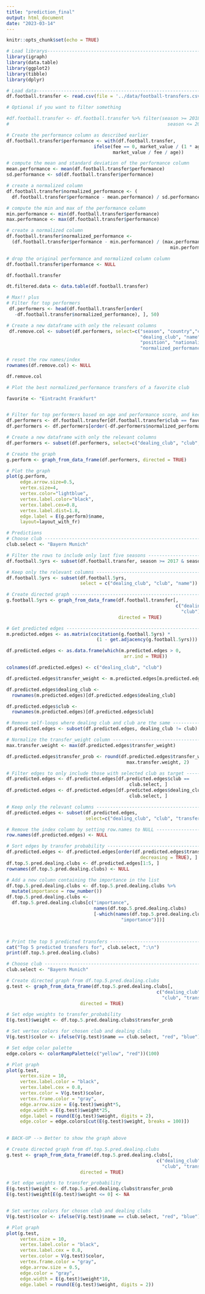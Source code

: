 ```yaml
---
title: "prediction_final"
output: html_document
date: "2023-03-14"
---
```


```r
knitr::opts_chunk$set(echo = TRUE)
```


```r
# Load librarys-----------------------------------------------------------------
library(igraph)
library(data.table)
library(ggplot2)
library(tibble)
library(dplyr)
```

```r
# Load data---------------------------------------------------------------------
df.football.transfer <- read.csv(file = '../data/football-transfers.csv')
```

```r
# Optional if you want to filter something

#df.football.transfer <- df.football.transfer %>% filter(season >= 2018 &
#                                                          season <= 2021)

```

```r

# Create the performance column as described earlier
df.football.transfer$performance <- with(df.football.transfer, 
                                ifelse(fee == 0, market_value / (1 * age), 
                                       market_value / fee / age))

# compute the mean and standard deviation of the performance column
mean.performance <- mean(df.football.transfer$performance)
sd.performance <- sd(df.football.transfer$performance)

# create a normalized column
df.football.transfer$normalized_performance <- (
  df.football.transfer$performance - mean.performance) / sd.performance

# compute the min and max of the performance column
min.performance <- min(df.football.transfer$performance)
max.performance <- max(df.football.transfer$performance)

# create a normalized column
df.football.transfer$normalized_performance <- 
  (df.football.transfer$performance - min.performance) / (max.performance - 
                                                            min.performance)

# drop the original performance and normalized column column
df.football.transfer$performance <- NULL

df.football.transfer

dt.filtered.data <- data.table(df.football.transfer)

```

```r
# Max!! plus 
# Filter for top performers
 df.performers <- head(df.football.transfer[order(
   -df.football.transfer$normalized_performance), ], 50)

# Create a new dataframe with only the relevant columns
 df.remove.col <- subset(df.performers, select=c("season", "country","club",
                                                 "dealing_club", "name", "age",
                                                 "position", "nationality",
                                                 "normalized_performance"))
 
# reset the row names/index
rownames(df.remove.col) <- NULL

df.remove.col
```

```r

# Plot the best normalized_performance transfers of a favorite club

favorite <- "Eintracht Frankfurt"


# Filter for top performers based on age and performance score, and keep only top 20
df.performers <- df.football.transfer[df.football.transfer$club == favorite, ]
df.performers <- df.performers[order(-df.performers$normalized_performance), ][1:7, ]

# Create a new dataframe with only the relevant columns
df.performers <- subset(df.performers, select=c("dealing_club", "club", "name"))

# Create the graph
g.perform <- graph_from_data_frame(df.performers, directed = TRUE)

# Plot the graph
plot(g.perform,
     edge.arrow.size=0.5,
     vertex.size=4,
     vertex.color="lightblue",
     vertex.label.color="black",
     vertex.label.cex=0.8,
     vertex.label.dist=1.8,
     edge.label = E(g.perform)$name,
     layout=layout_with_fr)

```

```r

# Predictions
# Choose club ------------------------------------------------------------------
club.select <- "Bayern Munich"

# Filter the rows to include only last five seasons ----------------------------
df.football.5yrs <- subset(df.football.transfer, season >= 2017 & season <= 2021)

# Keep only the relevant columns -----------------------------------------------
df.football.5yrs <- subset(df.football.5yrs, 
                           select = c("dealing_club", "club", "name"))

# Create directed graph --------------------------------------------------------
g.football.5yrs <- graph_from_data_frame(df.football.transfer[, 
                                                              c("dealing_club",
                                                                "club")], 
                                         directed = TRUE)

# Get predicted edges ----------------------------------------------------------
m.predicted.edges <- as.matrix(cocitation(g.football.5yrs) * 
                                 (1 - get.adjacency(g.football.5yrs)))

df.predicted.edges <- as.data.frame(which(m.predicted.edges > 0, 
                                           arr.ind = TRUE))

colnames(df.predicted.edges) <- c("dealing_club", "club")

df.predicted.edges$transfer_weight <- m.predicted.edges[m.predicted.edges > 0]

df.predicted.edges$dealing_club <- 
  rownames(m.predicted.edges)[df.predicted.edges$dealing_club]

df.predicted.edges$club <- 
  rownames(m.predicted.edges)[df.predicted.edges$club]

# Remove self-loops where dealing club and club are the same -------------------
df.predicted.edges <- subset(df.predicted.edges, dealing_club != club)

# Normalize the transfer_weight column -----------------------------------------
max.transfer.weight <- max(df.predicted.edges$transfer_weight)

df.predicted.edges$transfer_prob <- round(df.predicted.edges$transfer_weight / 
                                            max.transfer.weight, 2)

# Filter edges to only include those with selected club as target --------------
df.predicted.edges <- df.predicted.edges[df.predicted.edges$club == 
                                             club.select, ]
df.predicted.edges <- df.predicted.edges[df.predicted.edges$dealing_club != 
                                             club.select, ]

# Keep only the relevant columns -----------------------------------------------
df.predicted.edges <- subset(df.predicted.edges, 
                             select=c("dealing_club", "club", "transfer_prob"))

# Remove the index column by setting row.names to NULL -------------------------
row.names(df.predicted.edges) <- NULL

# Sort edges by transfer probability -------------------------------------------
df.predicted.edges <- df.predicted.edges[order(df.predicted.edges$transfer_prob, 
                                                 decreasing = TRUE), ]
df.top.5.pred.dealing.clubs <- df.predicted.edges[1:5, ]
rownames(df.top.5.pred.dealing.clubs) <- NULL

# Add a new column containing the importance in the list
df.top.5.pred.dealing.clubs <- df.top.5.pred.dealing.clubs %>% 
  mutate(importance = row_number())
df.top.5.pred.dealing.clubs <- 
  df.top.5.pred.dealing.clubs[c("importance", 
                                names(df.top.5.pred.dealing.clubs)
                                [-which(names(df.top.5.pred.dealing.clubs) == 
                                          "importance")])]



# Print the top 5 predicted transfers ------------------------------------------
cat("Top 5 predicted transfers for", club.select, ":\n")
print(df.top.5.pred.dealing.clubs)

```

```r
# Choose club ------------------------------------------------------------------
club.select <- "Bayern Munich"

# Create directed graph from df.top.5.pred.dealing.clubs
g.test <- graph_from_data_frame(df.top.5.pred.dealing.clubs[, 
                                                       c("dealing_club",
                                                         "club", "transfer_prob")],
                           directed = TRUE)

# Set edge weights to transfer_probability
E(g.test)$weight <- df.top.5.pred.dealing.clubs$transfer_prob

# Set vertex colors for chosen club and dealing clubs
V(g.test)$color <- ifelse(V(g.test)$name == club.select, "red", "blue")

# Set edge color palette
edge.colors <- colorRampPalette(c("yellow", "red"))(100)

# Plot graph
plot(g.test, 
     vertex.size = 10, 
     vertex.label.color = "black", 
     vertex.label.cex = 0.8, 
     vertex.color = V(g.test)$color, 
     vertex.frame.color = "gray", 
     edge.arrow.size = E(g.test)$weight*5, 
     edge.width = E(g.test)$weight*25,
     edge.label = round(E(g.test)$weight, digits = 2),
     edge.color = edge.colors[cut(E(g.test)$weight, breaks = 100)])
     
```

```r
# BACK-UP --> Better to show the graph above

# Create directed graph from df.top.5.pred.dealing.clubs
g.test <- graph_from_data_frame(df.top.5.pred.dealing.clubs[, 
                                                       c("dealing_club",
                                                         "club", "transfer_prob")],
                           directed = TRUE)

# Set edge weights to transfer_probability
E(g.test)$weight <- df.top.5.pred.dealing.clubs$transfer_prob
E(g.test)$weight[E(g.test)$weight <= 0] <- NA


# Set vertex colors for chosen club and dealing clubs
V(g.test)$color <- ifelse(V(g.test)$name == club.select, "red", "blue")

# Plot graph
plot(g.test, 
     vertex.size = 10, 
     vertex.label.color = "black", 
     vertex.label.cex = 0.8, 
     vertex.color = V(g.test)$color, 
     vertex.frame.color = "gray", 
     edge.arrow.size = 0.5, 
     edge.color = "gray", 
     edge.width = E(g.test)$weight*10,
     edge.label = round(E(g.test)$weight, digits = 2))
```